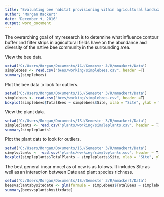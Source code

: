 ---
title: "Evaluating bee habitat provisioning within agricultural landscapes"
author: "Morgan Mackert"
date: "December 9, 2016"
output: word_document
---

The overarching goal of my research is to determine what influence contour buffer and filter strips in agricultural fields have on the abundance and diversity of the native bee community in the surrounding area.

View the bee data.
```{r bees, echo = FALSE}
setwd("C:/Users/Morgan/Documents/ISU/Semester 3/R/mmackert/Data")
simplebees <- read.csv("bees/working/simplebees.csv", header =T)
summary(simplebees)
```

Plot the bee data to look for outliers.
```{r bee outliers, echo = FALSE}
setwd("C:/Users/Morgan/Documents/ISU/Semester 3/R/mmackert/Data")
simplebees <- read.csv("bees/working/simplebees.csv", header =T)
boxplot(simplebees$TotalBees ~ simplebees$Site, xlab = "Site", ylab = "Number of Individuals", main = "Number of Bee Specimens by Site")
```

View the plant data.
```{r plants, echo = FALSE}
setwd("C:/Users/Morgan/Documents/ISU/Semester 3/R/mmackert/Data")
simpleplants <- read.csv("plants/working/simpleplants.csv", header = T)
summary(simpleplants)
```

Plot the plant data to look for outliers.
```{r plant outliers, echo = FALSE}
setwd("C:/Users/Morgan/Documents/ISU/Semester 3/R/mmackert/Data")
simpleplants <- read.csv("plants/working/simpleplants.csv", header = T)
boxplot(simpleplants$TotalPlants ~ simpleplants$Site, xlab = "Site", ylab = "Number of Species", main = "Number of Plant Species by Site")
```

The best general linear model as of now is as follows. It includes Site as well as an interaction between Date and plant species richness.
```{r glm, eval = FALSE}
setwd("C:/Users/Morgan/Documents/ISU/Semester 3/R/mmackert/Data")
beesvsplantsbysitedate <- glm(formula = simplebees$TotalBees ~ simplebees$Date * simpleplants$TotalPlants + simplebees$Site, family = poisson)
summary(beesvsplantsbysitedate)
```
